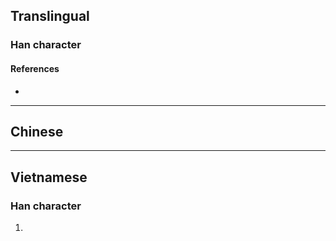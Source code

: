 {{also|墳}}
{{character info}}
==Translingual==

===Han character===
{{Han char|rn=32|rad=土|as=04|sn=7|four=|canj=GYK|ids=⿰土文}}

====References====
* {{Han ref|kx=0226.101|hdz=10426.080|uh=575F|ud=22367}}

----

==Chinese==
{{zh-see|墳}}

----

==Vietnamese==

===Han character===
{{vi-hantu|[[vun]]|rs=土04}}

# {{rfdef|vi|sort=土04}}